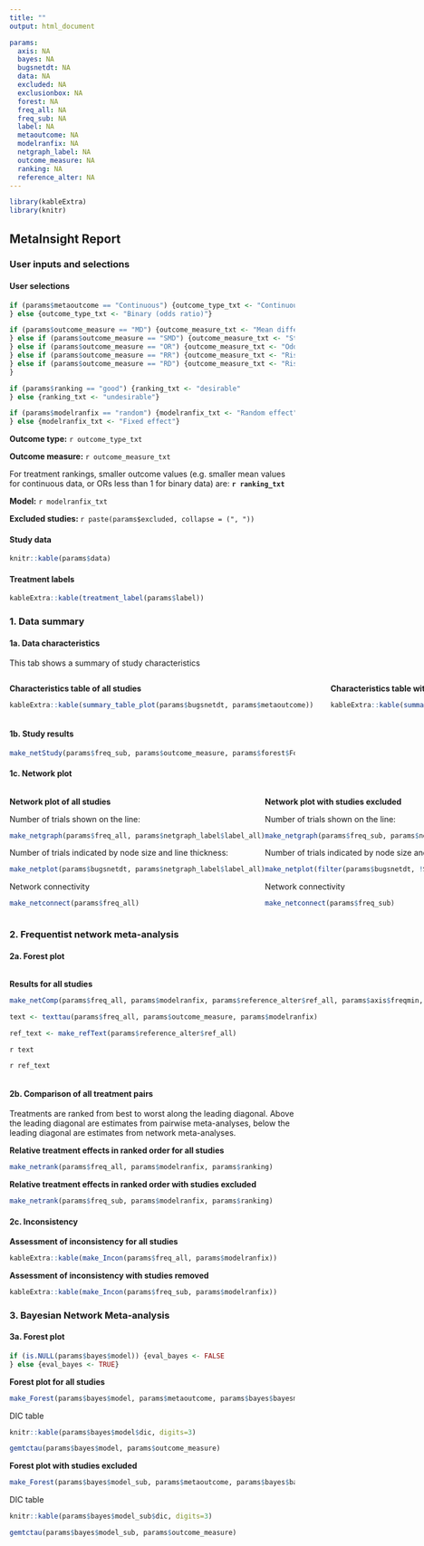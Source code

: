 ```yaml
---
title: ""
output: html_document

params:
  axis: NA
  bayes: NA
  bugsnetdt: NA
  data: NA
  excluded: NA
  exclusionbox: NA
  forest: NA
  freq_all: NA
  freq_sub: NA
  label: NA
  metaoutcome: NA
  modelranfix: NA
  netgraph_label: NA
  outcome_measure: NA
  ranking: NA
  reference_alter: NA
---
```


```r
library(kableExtra)
library(knitr)
```
## MetaInsight Report {.tabset}

### User inputs and selections {.tabset}

#### User selections

```r
if (params$metaoutcome == "Continuous") {outcome_type_txt <- "Continuous (mean difference)"
} else {outcome_type_txt <- "Binary (odds ratio)"}

if (params$outcome_measure == "MD") {outcome_measure_txt <- "Mean difference"
} else if (params$outcome_measure == "SMD") {outcome_measure_txt <- "Standardised mean difference"
} else if (params$outcome_measure == "OR") {outcome_measure_txt <- "Odds ratio"
} else if (params$outcome_measure == "RR") {outcome_measure_txt <- "Risk ratio"
} else if (params$outcome_measure == "RD") {outcome_measure_txt <- "Risk difference"
}

if (params$ranking == "good") {ranking_txt <- "desirable"
} else {ranking_txt <- "undesirable"}

if (params$modelranfix == "random") {modelranfix_txt <- "Random effect"
} else {modelranfix_txt <- "Fixed effect"}

```

**Outcome type:** `r outcome_type_txt`

**Outcome measure:** `r outcome_measure_txt`

For treatment rankings, smaller outcome values (e.g. smaller mean values for continuous data, or ORs less than 1 for binary data) are: **`r ranking_txt`**

**Model:** `r modelranfix_txt`

**Excluded studies: ** `r paste(params$excluded, collapse = (", "))`

#### Study data 

```r
knitr::kable(params$data)
```

#### Treatment labels

```r
kableExtra::kable(treatment_label(params$label))
```


### 1. Data summary {.tabset}

#### 1a. Data characteristics

This tab shows a summary of study characteristics

:::: {style="display: grid; grid-template-columns: 1fr 1fr; grid-column-gap: 30px;"}

::: {}

**Characteristics table of all studies**

```r
kableExtra::kable(summary_table_plot(params$bugsnetdt, params$metaoutcome))
```

:::

::: {}

**Characteristics table with studies excluded**

```r
kableExtra::kable(summary_table_plot(filter(params$bugsnetdt, !Study %in% params$exclusionbox), params$metaoutcome))
```

:::

::::

#### 1b. Study results  

```r
make_netStudy(params$freq_sub, params$outcome_measure, params$forest$ForestHeader, params$forest$ForestTitle)
```


#### 1c. Network plot  

:::: {style="display: flex;"}

::: {}

**Network plot of all studies**

Number of trials shown on the line:

```r
make_netgraph(params$freq_all, params$netgraph_label$label_all)
```

Number of trials indicated by node size and line thickness:

```r
make_netplot(params$bugsnetdt, params$netgraph_label$label_all)
```

Network connectivity

```r
make_netconnect(params$freq_all)
```

:::

::: {}

**Network plot with studies excluded**   

Number of trials shown on the line:

```r
make_netgraph(params$freq_sub, params$netgraph_label$label_excluded)
```

Number of trials indicated by node size and line thickness:

```r
make_netplot(filter(params$bugsnetdt, !Study %in% params$exclusionbox), params$netgraph_label$label_all)
```

Network connectivity

```r
make_netconnect(params$freq_sub)
```

:::

::::

### 2. Frequentist network meta-analysis {.tabset}


#### 2a. Forest plot 

:::: {style="display: grid; grid-template-columns: 1fr 1fr; grid-column-gap: 30px;"}

::: {}

**Results for all studies**

```r
make_netComp(params$freq_all, params$modelranfix, params$reference_alter$ref_all, params$axis$freqmin, params$axis$freqmax)

text <- texttau(params$freq_all, params$outcome_measure, params$modelranfix)

ref_text <- make_refText(params$reference_alter$ref_all)
```

`r text`

`r ref_text`

:::

::: {}

**Results with studies excluded**

```r
make_netComp(params$freq_sub, params$modelranfix, params$reference_alter$ref_sub, params$axis$freqmin_sub, params$axis$freqmax_sub)

text <- texttau(params$freq_sub, params$outcome_measure, params$modelranfix)

ref_text <- make_refText(params$reference_alter$ref_sub)
```

`r text`

`r ref_text`

:::

::::

#### 2b. Comparison of all treatment pairs

Treatments are ranked from best to worst along the leading diagonal. Above the leading diagonal are estimates from pairwise meta-analyses, below the leading diagonal are estimates from network meta-analyses.

**Relative treatment effects in ranked order for all studies**

```r
make_netrank(params$freq_all, params$modelranfix, params$ranking)
```

**Relative treatment effects in ranked order with studies excluded**

```r
make_netrank(params$freq_sub, params$modelranfix, params$ranking)
```


#### 2c. Inconsistency

**Assessment of inconsistency for all studies**

```r
kableExtra::kable(make_Incon(params$freq_all, params$modelranfix))
```

**Assessment of inconsistency with studies removed**

```r
kableExtra::kable(make_Incon(params$freq_sub, params$modelranfix))
```

### 3. Bayesian Network Meta-analysis {.tabset}

#### 3a. Forest plot 

```r
if (is.NULL(params$bayes$model)) {eval_bayes <- FALSE
} else {eval_bayes <- TRUE}
```

**Forest plot for all studies**

```r
make_Forest(params$bayes$model, params$metaoutcome, params$bayes$bayesmin, params$bayes$bayesmax)
```

DIC table 

```r
knitr::kable(params$bayes$model$dic, digits=3)

gemtctau(params$bayes$model, params$outcome_measure)
```


**Forest plot with studies excluded**

```r
make_Forest(params$bayes$model_sub, params$metaoutcome, params$bayes$bayesmin_sub, params$bayes$bayesmax_sub)
```

DIC table 

```r
knitr::kable(params$bayes$model_sub$dic, digits=3)

gemtctau(params$bayes$model_sub, params$outcome_measure)

```

<!-- #### 3b. Comparison of all treatment pairs -->

<!-- **Treatment effects for all studies: comparison of all treatment pairs** -->

<!-- ```{r } -->
<!-- baye_comp(params$bayes$model, params$metaoutcome, params$outcome_measure) -->
<!-- ``` -->

<!-- **Treatment effects with studies excluded: comparison of all treatment pairs** -->

<!-- ```{r} -->
<!-- baye_comp(params$bayes$model_sub, params$metaoutcome, params$outcome_measure) -->
<!-- ``` -->

<!-- #### 3c. Ranking table -->

<!-- ```{r} -->
<!-- knitr::kable(ranking_chart(sub = FALSE, params$bayes$model, params$ranking)) -->
<!-- ``` -->

<!-- **Ranking table for all studies - Probability for each treatment to be the best** -->

<!-- ```{r} -->
<!-- knitr::kable(ranking_table(params$bayes$model, params$ranking), digits = 5) -->
<!-- ``` -->

<!-- ```{r} -->
<!-- knitr::kable(ranking_chart(sub = TRUE, params$bayes$model_sub, params$ranking)) -->
<!-- ``` -->

<!-- **Ranking table with studies excluded - Probability for each treatment to be the best** -->

<!-- ```{r} -->
<!-- knitr::kable(ranking_table(params$bayes$model_sub, params$ranking), digits = 5) -->
<!-- ``` -->

<!-- #### 3d. Nodesplit model -->

<!-- #### 3e. Bayesian result details -->

<!-- **Results details for all studies** -->

<!-- ```{r} -->
<!-- params$bayes$model$sumresults -->
<!-- ``` -->

<!-- **Gelman convergence assessment plot for all studies** -->

<!-- ```{r} -->
<!-- gelman.plot(params$bayes$model$mtcResults) -->
<!-- ``` -->

<!-- **Results details with studies excluded** -->

<!-- ```{r} -->
<!-- params$bayes$model_sub$sumresults -->
<!-- ``` -->

<!-- **Gelman convergence assessment plot with studies excluded** -->

<!-- ```{r} -->
<!-- gelman.plot(params$bayes$model_sub$mtcResults) -->
<!-- ``` -->

<!-- #### 3f. Deviance report -->

<!-- **Residual deviance from NMA model and UME inconsistency model for all studies** -->

<!-- ```{r} -->
<!-- scat_plot(params$bayes$model)$p -->
<!-- ``` -->

<!-- **Residual deviance from NMA model and UME inconsistency model with studies excluded** -->

<!-- ```{r} -->
<!-- scat_plot(params$bayes$model_sub)$p -->
<!-- ``` -->

<!-- **Per-arm residual deviance for all studies** -->

<!-- ```{r} -->
<!-- stemplot(params$bayes$model) -->
<!-- ``` -->

<!-- **Per-arm residual deviance for sensitivity analysis** -->

<!-- ```{r} -->
<!-- stemplot(params$bayes$model_sub) -->
<!-- ``` -->

<!-- **Leverage plot for all studies** -->

<!-- ```{r} -->
<!-- levplot(params$bayes$model) -->
<!-- ``` -->

<!-- **Leverage plot for sensitivity analysis** -->

<!-- ```{r} -->
<!-- levplot(params$bayes$model_sub) -->
<!-- ``` -->

<!-- #### 3g. Model details -->

<!-- **3g-1 Model codes for analysis of all studies** -->

<!-- ```{r} -->
<!-- cat(params$bayesmodel$mtcResults$model$code, fill=FALSE, labels=NULL, append=FALSE) -->
<!-- ``` -->

<!-- **3g-2 Initial values**   -->

<!-- ```{r} -->
<!-- params$bayes$model$mtcResults$model$inits -->
<!-- ``` -->

<!-- **3g-4 Deviance details** -->

<!-- NMA consistency model (all studies) -->
<!-- ```{r} -->
<!-- mtc.deviance({params$bayes$model$mtcResults}) -->
<!-- ``` -->

<!-- NMA consistency model  -->

<!-- ```{r} -->
<!-- mtc.deviance({params$bayes$model_sub$mtcResults}) -->
<!-- ``` -->

<!-- UME inconsistency model (all studies) -->
<!-- ```{r} -->
<!-- scat_plot(params$bayes$model)$y -->
<!-- ``` -->

<!-- UME inconsistency model (sensitivity) -->

<!-- ```{r} -->
<!-- scat_plot(params$bayes$model_sub)$y -->
<!-- ``` -->



